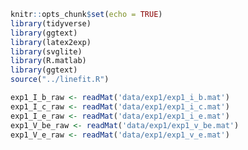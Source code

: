 ```r
knitr::opts_chunk$set(echo = TRUE)
library(tidyverse)
library(ggtext)
library(latex2exp)
library(svglite)
library(R.matlab)
library(ggtext)
source("../linefit.R")
```

```r
exp1_I_b_raw <- readMat('data/exp1/exp1_i_b.mat')
exp1_I_c_raw <- readMat('data/exp1/exp1_i_c.mat')
exp1_I_e_raw <- readMat('data/exp1/exp1_i_e.mat')
exp1_V_be_raw <- readMat('data/exp1/exp1_v_be.mat')
exp1_V_e_raw <- readMat('data/exp1/exp1_v_e.mat')
```

